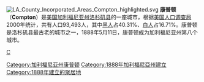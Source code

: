 [[File:LA_County_Incorporated_Areas_Compton_highlighted.svg|right]]
'''康普顿'''（'''Compton'''）是[[美国|美国]][[加利福尼亚州|加利福尼亚州]][[洛杉矶县_(加利福尼亚州)|洛杉矶县]]的一座城市，根据[[美国人口调查局|美国人口调查局]]2000年统计，共有人口93,493人，其中[[黑人|黑人]]占40.31%、[[白人|白人]]占16.71%。康普顿是洛杉矶县最古老的城市之一，1888年5月11日，康普顿成为加利福尼亚州第八个城市。
{{洛杉磯縣 (加利福尼亞州)}}
{{California-stub}}

[[category:洛杉矶县城市|C]]
[[Category:加利福尼亚州康普顿|Category:加利福尼亚州康普顿]]
[[Category:1888年加利福尼亞州建立|Category:1888年加利福尼亞州建立]]
[[Category:1888年建立的聚居地|Category:1888年建立的聚居地]]